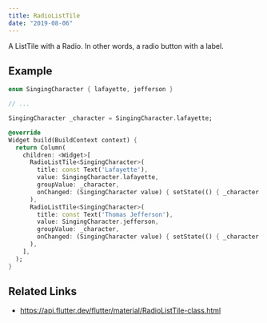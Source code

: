 ```yaml
---
title: RadioListTile
date: "2019-08-06"
---
```


A ListTile with a Radio. In other words, a radio button with a label.

## Example

```dart liveslice=RadioListTile
enum SingingCharacter { lafayette, jefferson }

// ...

SingingCharacter _character = SingingCharacter.lafayette;

@override
Widget build(BuildContext context) {
  return Column(
    children: <Widget>[
      RadioListTile<SingingCharacter>(
        title: const Text('Lafayette'),
        value: SingingCharacter.lafayette,
        groupValue: _character,
        onChanged: (SingingCharacter value) { setState(() { _character = value; }); },
      ),
      RadioListTile<SingingCharacter>(
        title: const Text('Thomas Jefferson'),
        value: SingingCharacter.jefferson,
        groupValue: _character,
        onChanged: (SingingCharacter value) { setState(() { _character = value; }); },
      ),
    ],
  );
}
```

## Related Links
- https://api.flutter.dev/flutter/material/RadioListTile-class.html
